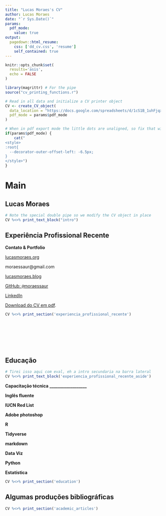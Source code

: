 ```yaml
---
title: "Lucas Moraes's CV"
author: Lucas Moraes
date: "`r Sys.Date()`"
params:
  pdf_mode:
    value: true
output:
  pagedown::html_resume:
    css: ['dd_cv.css', 'resume']
    self_contained: true
---
```


```r
knitr::opts_chunk$set(
  results='asis', 
  echo = FALSE
)

library(magrittr) # For the pipe
source("cv_printing_functions.r")

# Read in all data and initialize a CV printer object
CV <- create_CV_object(
  data_location = "https://docs.google.com/spreadsheets/d/1cS1B_1uhFjqx0581ydz_mXhuvdXVJGJxVOn82fSANm0/edit?usp=sharing",  
  pdf_mode = params$pdf_mode
)

```


```r
# When in pdf export mode the little dots are unaligned, so fix that with some conditional CSS.
if(params$pdf_mode) {
    cat("
<style>
:root{
  --decorator-outer-offset-left: -6.5px;
}
</style>")
}
```


Main
================================================================================

Lucas Moraes {#title}
--------------------------------------------------------------------------------

<p align="justify">
```r
# Note the special double pipe so we modify the CV object in place
CV %<>% print_text_block("intro") 
```
</p>

Experiência Profissional Recente {data-icon=suitcase}
--------------------------------------------------------------------------------

::: aside
**Contato & Portfolio**

<i class="fa fa-home"></i> [lucasmoraes.org](https://lucasmoraes.org)

<i class="fa fa-envelope"></i> moraessaur@gmail.com

<i class="fas fa-file-code"></i> [lucasmoraes.blog](https://lucasmoraes.blog)

<i class="fa fa-github"></i> [GitHub: `@`moraessaur](https://github.com/moraessaur)

<i class="fab fa-linkedin-in"></i> [LinkedIn](https://www.linkedin.com/in/lucas-moraes-78944a32/)

<i class='fas fa-download'></i> [Download do CV em pdf](https://www.dropbox.com/s/xacf5bcr6k9dlci/df_iucn_assessments.txt?dl=1).

:::



```r
CV %<>% print_section('experiencia_profissional_recente')
```

<br>
<br>
<br>
<br>
<br>

Educação {data-icon=graduation-cap data-concise=true}
--------------------------------------------------------------------------------

::: aside
```r
# Tirei isso aqui com eval, eh a intro secundaria na barra lateral
CV %<>% print_text_block('experiencia_profissional_recente_aside')
```


**Capacitação técnica**
**__________________**

<i class="fas fa-award"></i> **Inglês fluente**

<i class="fas fa-leaf"></i> **IUCN Red List**

<i class="fas fa-camera"></i> **Adobe photoshop**

<i class="fab fa-r-project"></i> **R**

<i class="fab fa-fort-awesome"></i> **Tidyverse**

<i class="fab fa-markdown"></i> **markdown**

<i class="fas fa-chart-area"></i> **Data Viz**

<i class="fab fa-python"></i> **Python**

<i class="fas fa-chart-bar"></i> **Estatística**
:::




```r
CV %<>% print_section('education')
```



Algumas produções bibliográficas {data-icon=book}
--------------------------------------------------------------------------------

```r
CV %<>% print_section('academic_articles')
```





